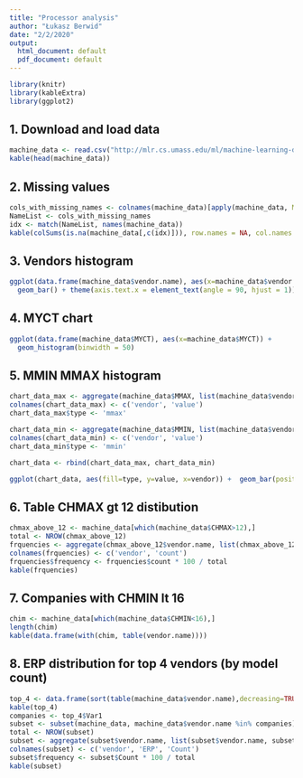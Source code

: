 ```yaml
---
title: "Processor analysis"
author: "Łukasz Berwid"
date: "2/2/2020"
output:
  html_document: default
  pdf_document: default
---
```


```r
library(knitr)
library(kableExtra)
library(ggplot2)
```

## 1. Download and load data

```r
machine_data <- read.csv("http://mlr.cs.umass.edu/ml/machine-learning-databases/cpu-performance/machine.data", header=FALSE, colClasses = c("factor", "character", "integer", "integer", "integer", "integer", "integer", "integer", "integer"), col.names = c('vendor name' ,'Model Name','MYCT','MMIN','MMAX','CACH','CHMIN','CHMAX','PRP','ERP'))
kable(head(machine_data))
```

## 2. Missing values
```r
cols_with_missing_names <- colnames(machine_data)[apply(machine_data, MARGIN = 2, function(a) any(is.na(a)))]
NameList <- cols_with_missing_names
idx <- match(NameList, names(machine_data))
kable(colSums(is.na(machine_data[,c(idx)])), row.names = NA, col.names = 'missing count')
```

## 3. Vendors histogram
```r
ggplot(data.frame(machine_data$vendor.name), aes(x=machine_data$vendor.name)) +
  geom_bar() + theme(axis.text.x = element_text(angle = 90, hjust = 1))
```

## 4. MYCT chart
```r
ggplot(data.frame(machine_data$MYCT), aes(x=machine_data$MYCT)) +
  geom_histogram(binwidth = 50)
```

## 5. MMIN MMAX histogram
```r
chart_data_max <- aggregate(machine_data$MMAX, list(machine_data$vendor.name), mean)
colnames(chart_data_max) <- c('vendor', 'value')
chart_data_max$type <- 'mmax'

chart_data_min <- aggregate(machine_data$MMIN, list(machine_data$vendor.name), mean)
colnames(chart_data_min) <- c('vendor', 'value')
chart_data_min$type <- 'mmin'

chart_data <- rbind(chart_data_max, chart_data_min)

ggplot(chart_data, aes(fill=type, y=value, x=vendor)) +  geom_bar(position="dodge", stat="identity") + theme(axis.text.x = element_text(angle = 90, hjust = 1))


```

## 6. Table CHMAX gt 12 distibution
```r
chmax_above_12 <- machine_data[which(machine_data$CHMAX>12),]
total <- NROW(chmax_above_12)
frquencies <- aggregate(chmax_above_12$vendor.name, list(chmax_above_12$vendor.name), FUN = NROW)
colnames(frquencies) <- c('vendor', 'count')
frquencies$frequency <- frquencies$count * 100 / total
kable(frquencies)
```

## 7. Companies with CHMIN lt 16
```r

chim <- machine_data[which(machine_data$CHMIN<16),]
length(chim)
kable(data.frame(with(chim, table(vendor.name))))

```

## 8. ERP distribution for top 4 vendors (by model count)
```r
top_4 <- data.frame(sort(table(machine_data$vendor.name),decreasing=TRUE)[1:4])
kable(top_4)
companies <- top_4$Var1
subset <- subset(machine_data, machine_data$vendor.name %in% companies)
total <- NROW(subset)
subset <- aggregate(subset$vendor.name, list(subset$vendor.name, subset$ERP), FUN = NROW)
colnames(subset) <- c('vendor', 'ERP', 'Count')
subset$frequency <- subset$Count * 100 / total
kable(subset)

```


